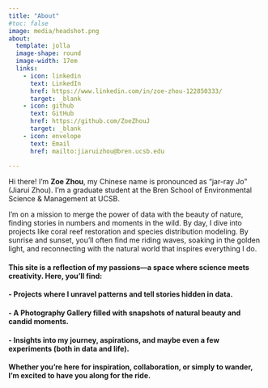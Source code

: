 ```yaml
---
title: "About"
#toc: false
image: media/headshot.png
about:
  template: jolla
  image-shape: round
  image-width: 17em
  links:
    - icon: linkedin
      text: LinkedIn
      href: https://www.linkedin.com/in/zoe-zhou-122850333/
      target: _blank 
    - icon: github
      text: GitHub
      href: https://github.com/ZoeZhouJ
      target: _blank 
    - icon: envelope
      text: Email
      href: mailto:jiaruizhou@bren.ucsb.edu
  
---
```


Hi there! I'm **Zoe Zhou**, my Chinese name is pronounced as "jar-ray Jo" (Jiarui Zhou). I'm a graduate student at the Bren School of Environmental Science & Management at UCSB. 

I’m on a mission to merge the power of data with the beauty of nature, finding stories in numbers and moments in the wild. By day, I dive into projects like coral reef restoration and species distribution modeling. By sunrise and sunset, you’ll often find me riding waves, soaking in the golden light, and reconnecting with the natural world that inspires everything I do.


#### This site is a reflection of my passions—a space where science meets creativity. Here, you’ll find:

#### - Projects where I unravel patterns and tell stories hidden in data.
#### - A Photography Gallery filled with snapshots of natural beauty and candid moments.
#### - Insights into my journey, aspirations, and maybe even a few experiments (both in data and life).

#### Whether you’re here for inspiration, collaboration, or simply to wander, I’m excited to have you along for the ride.